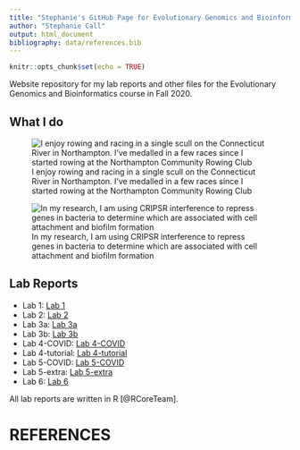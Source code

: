 ```yaml
---
title: "Stephanie's GitHub Page for Evolutionary Genomics and Bioinformatics"
author: "Stephanie Call"
output: html_document
bibliography: data/references.bib
---
```


```r
knitr::opts_chunk$set(echo = TRUE)
```

Website repository for my lab reports and other files for the Evolutionary Genomics and Bioinformatics course in Fall 2020.

## What I do

![I enjoy rowing and racing in a single scull on the Connecticut River in Northampton. I've medalled in a few races since I started rowing at the Northampton Community Rowing Club](images/Rowing.JPG)
 
![In my research, I am using CRIPSR interference to repress genes in bacteria to determine which are associated with cell attachment and biofilm formation](images/dCas9Binding.png)


## Lab Reports
* Lab 1: [Lab 1](Lab1_SNC.html)
* Lab 2: [Lab 2](Lab2_SNC.html)
* Lab 3a: [Lab 3a](Lab3a_SNC.html)
* Lab 3b: [Lab 3b](Lab3b_SNC.html)
* Lab 4-COVID: [Lab 4-COVID](Lab4_COVID_SNC.html)
* Lab 4-tutorial: [Lab 4-tutorial](Lab4_ggplot_tutorial_SNC.html)
* Lab 5-COVID: [Lab 5-COVID](Lab5_COVID_SNC.html)
* Lab 5-extra: [Lab 5-extra](Lab5_extra_SNC.html)
* Lab 6: [Lab 6](Lab6_SNC.html)

All lab reports are written in R [@RCoreTeam].

# REFERENCES